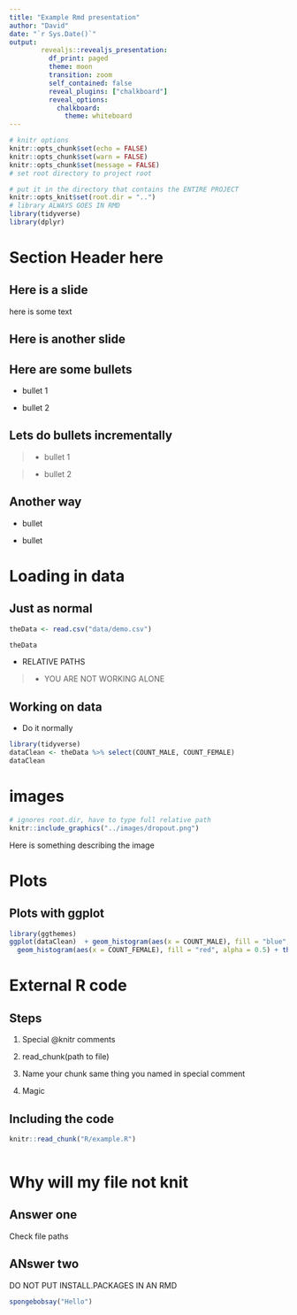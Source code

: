 ```yaml
---
title: "Example Rmd presentation"
author: "David"
date: "`r Sys.Date()`"
output: 
        revealjs::revealjs_presentation:
          df_print: paged
          theme: moon
          transition: zoom
          self_contained: false
          reveal_plugins: ["chalkboard"]
          reveal_options:
            chalkboard:
              theme: whiteboard
---
```



```r
# knitr options
knitr::opts_chunk$set(echo = FALSE)
knitr::opts_chunk$set(warn = FALSE)
knitr::opts_chunk$set(message = FALSE)
# set root directory to project root

# put it in the directory that contains the ENTIRE PROJECT
knitr::opts_knit$set(root.dir = "..")
# library ALWAYS GOES IN RMD
library(tidyverse)
library(dplyr)
```

# Section Header here

## Here is a slide {.smaller}
here is some text

## Here is another slide

## Here are some bullets

* bullet 1

* bullet 2

## Lets do bullets incrementally

>- bullet 1

>- bullet 2

## Another way {.build}

- bullet

- bullet

# Loading in data

## Just as normal

```r
theData <- read.csv("data/demo.csv")

theData
```


- RELATIVE PATHS

>- YOU ARE NOT WORKING ALONE

## Working on data

- Do it normally

```r
library(tidyverse)
dataClean <- theData %>% select(COUNT_MALE, COUNT_FEMALE)
dataClean
```

# images

```r

# ignores root.dir, have to type full relative path
knitr::include_graphics("../images/dropout.png")

```

Here is something describing the image

# Plots

## Plots with ggplot


```r
library(ggthemes)
ggplot(dataClean)  + geom_histogram(aes(x = COUNT_MALE), fill = "blue", alpha = 0.5) +
  geom_histogram(aes(x = COUNT_FEMALE), fill = "red", alpha = 0.5) + theme_hc()

```


# External R code

##  Steps
 
1. Special @knitr comments

2. read_chunk(path to file)

3. Name your chunk same thing you named in special comment

4. Magic

## Including the code



```r
knitr::read_chunk("R/example.R")
```


```r
```

# Why will my file not knit

## Answer one

Check file paths

## ANswer two

DO NOT PUT INSTALL.PACKAGES IN AN RMD

```r
spongebobsay("Hello")
```

